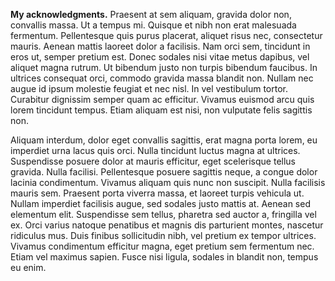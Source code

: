 **My acknowledgments.** Praesent at sem aliquam, gravida dolor non, convallis massa. Ut a tempus mi. Quisque et nibh non erat malesuada fermentum. Pellentesque quis purus placerat, aliquet risus nec, consectetur mauris. Aenean mattis laoreet dolor a facilisis. Nam orci sem, tincidunt in eros ut, semper pretium est. Donec sodales nisi vitae metus dapibus, vel aliquet magna rutrum. Ut bibendum justo non turpis bibendum faucibus. In ultrices consequat orci, commodo gravida massa blandit non. Nullam nec augue id ipsum molestie feugiat et nec nisl. In vel vestibulum tortor. Curabitur dignissim semper quam ac efficitur. Vivamus euismod arcu quis lorem tincidunt tempus. Etiam aliquam est nisi, non vulputate felis sagittis non.

Aliquam interdum, dolor eget convallis sagittis, erat magna porta lorem, eu imperdiet urna lacus quis orci. Nulla tincidunt luctus magna at ultrices. Suspendisse posuere dolor at mauris efficitur, eget scelerisque tellus gravida. Nulla facilisi. Pellentesque posuere sagittis neque, a congue dolor lacinia condimentum. Vivamus aliquam quis nunc non suscipit. Nulla facilisis mauris sem. Praesent porta viverra massa, et laoreet turpis vehicula ut. Nullam imperdiet facilisis augue, sed sodales justo mattis at. Aenean sed elementum elit. Suspendisse sem tellus, pharetra sed auctor a, fringilla vel ex. Orci varius natoque penatibus et magnis dis parturient montes, nascetur ridiculus mus. Duis finibus sollicitudin nibh, vel pretium ex tempor ultrices. Vivamus condimentum efficitur magna, eget pretium sem fermentum nec. Etiam vel maximus sapien. Fusce nisi ligula, sodales in blandit non, tempus eu enim.
